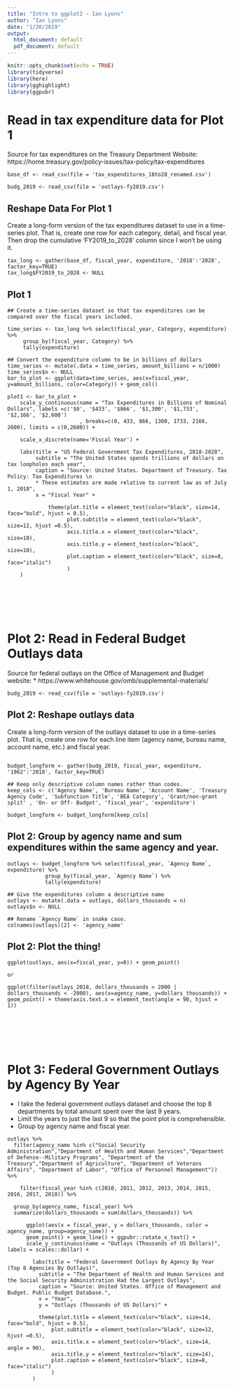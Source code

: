 ```yaml
---
title: "Intro to ggplot2 - Ian Lyons"
author: "Ian Lyons"
date: "1/20/2019"
output:
  html_document: default
  pdf_document: default
---
```


```r
knitr::opts_chunk$set(echo = TRUE)
library(tidyverse)
library(here)
library(gghighlight)
library(ggpubr)
```

# Read in tax expenditure data for Plot 1

Source for tax expenditures on the Treasury Department Website: 
https://home.treasury.gov/policy-issues/tax-policy/tax-expenditures

```{}
base_df <- read_csv(file = 'tax_expenditures_18to28_renamed.csv')

budg_2019 <- read_csv(file = 'outlays-fy2019.csv')
```


## Reshape Data For Plot 1

Create a long-form version of the tax expenditures dataset to use in a time-series plot. That is, create one row for each category, detail, and fiscal year. 
Then drop the cumulative 'FY2019_to_2028' column since I won't be using it.

```{}
tax_long <- gather(base_df, fiscal_year, expenditure, '2018':'2028', factor_key=TRUE)
tax_long$FY2019_to_2028 <- NULL
```


 
## Plot 1
```{}
## Create a time-series dataset so that tax expenditures can be compared over the fiscal years included.  

time_series <- tax_long %>% select(fiscal_year, Category, expenditure) %>%
     group_by(fiscal_year, Category) %>%
     tally(expenditure)

## Convert the expenditure column to be in billions of dollars
time_series <- mutate(.data = time_series, amount_billions = n/1000)
time_series$n <- NULL
bar_to_plot <- ggplot(data=time_series, aes(x=fiscal_year, y=amount_billions, color=Category)) + geom_col()

plot1 <- bar_to_plot + 
    scale_y_continuous(name = "Tax Expenditures in Billions of Nominal Dollars", labels =c('$0', '$433', '$866', '$1,300', '$1,733', '$2,166', '$2,600') 
                       , breaks=c(0, 433, 866, 1300, 1733, 2166, 2600), limits = c(0,2600)) + 
    
    scale_x_discrete(name='Fiscal Year') + 
    
    labs(title = "US Federal Government Tax Expenditures, 2018-2028", 
         subtitle = "The United States spends trillions of dollars on tax loopholes each year",
         caption = "Source: United States. Department of Treasury. Tax Policy: Tax Expenditures \n 
         * These estimates are made relative to current law as of July 1, 2018", 
         x = "Fiscal Year" + 
             
             theme(plot.title = element_text(color="black", size=14, face="bold", hjust = 0.5),
                   plot.subtitle = element_text(color="black", size=12, hjust =0.5),
                   axis.title.x = element_text(color="black", size=10),
                   axis.title.y = element_text(color="black", size=10),
                   plot.caption = element_text(color="black", size=8, face="italic")
                   )
    )
```

<br><br><br><br>

# Plot 2: Read in Federal Budget Outlays data

Source for federal outlays on the Office of Management and Budget website: 
* https://www.whitehouse.gov/omb/supplemental-materials/

```{}
budg_2019 <- read_csv(file = 'outlays-fy2019.csv')
```

## Plot 2: Reshape outlays data

Create a long-form version of the outlays dataset to use in a time-series plot. That is, create one row for each line item (agency name, bureau name, account name, etc.) and fiscal year. 

```{}

budget_longform <- gather(budg_2019, fiscal_year, expenditure, '1962':'2018', factor_key=TRUE)

## Keep only descriptive column names rather than codes. 
keep_cols <- c('Agency Name', 'Bureau Name', 'Account Name', 'Treasury Agency Code', 'Subfunction Title', 'BEA Category', 'Grant/non-grant split' , 'On- or Off- Budget', 'fiscal_year', 'expenditure')

budget_longform <- budget_longform[keep_cols]
```


## Plot 2: Group by agency name and sum expenditures within the same agency and year.

```{}
outlays <- budget_longform %>% select(fiscal_year, `Agency Name`, expenditure) %>%
			group_by(fiscal_year, `Agency Name`) %>%
			tally(expenditure)

## Give the expenditures column a descriptive name			
outlays <- mutate(.data = outlays, dollars_thousands = n)
outlays$n <- NULL

## Rename `Agency Name` in snake case.
colnames(outlays)[2] <- 'agency_name'
```

## Plot 2: Plot the thing!

```{}
ggplot(outlays, aes(x=fiscal_year, y=0)) + geom_point()

or

ggplot(filter(outlays_2018, dollars_thousands > 2000 | dollars_thousands < -2000), aes(x=agency_name, y=dollars_thousands)) + geom_point() + theme(axis.text.x = element_text(angle = 90, hjust = 1))
```

<br><br><br><br>

# Plot 3: Federal Government Outlays by Agency By Year
* I take the federal government outlays dataset and choose the top 8 departments by total amount spent over the last 9 years.
* Limit the years to just the last 9 so that the point plot is comprehensible. 
* Group by agency name and fiscal year. 

```{}
outlays %>%
  filter(agency_name %in% c("Social Security Administration","Department of Health and Human Services","Department of Defense--Military Programs", "Department of the Treasury","Department of Agriculture", "Department of Veterans Affairs", "Department of Labor", "Office of Personnel Management")) %>% 
	
	filter(fiscal_year %in% c(2010, 2011, 2012, 2013, 2014, 2015, 2016, 2017, 2018)) %>%
	
  group_by(agency_name, fiscal_year) %>%
  summarize(dollars_thousands = sum(dollars_thousands)) %>%
  
      ggplot(aes(x = fiscal_year, y = dollars_thousands, color = agency_name, group=agency_name)) +
      geom_point() + geom_line() + ggpubr::rotate_x_text() +
      scale_y_continuous(name = "Outlays (Thousands of US Dollars)", labels = scales::dollar) +
        
        labs(title = "Federal Government Outlays By Agency By Year (Top 8 Agencies By Outlays)",
          subtitle = "The Department of Health and Human Services and the Social Security Administration Had the Largest Outlays",
          caption = "Source: United States. Office of Management and Budget. Public Budget Database.",
          x = "Year",
          y = "Outlays (Thousands of US Dollars)" +              
            
          theme(plot.title = element_text(color="black", size=14, face="bold", hjust = 0.5),
              plot.subtitle = element_text(color="black", size=12, hjust =0.5),
              axis.title.x = element_text(color="black", size=14, angle = 90),
              axis.title.y = element_text(color="black", size=14),
              plot.caption = element_text(color="black", size=8, face="italic")
              )
        )
```


